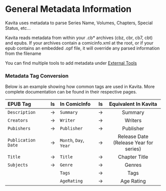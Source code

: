 # General Metadata Information
Kavita uses metadata to parse Series Name, Volumes, Chapters, Special Status, etc... 

Kavita reads metadata from within your .cb* archives (cbz, cbr, cb7, cbt) and epubs. If your archives contain a comicinfo.xml at the root, or if your epub contains an embedded .opf file, it will override any parsed information from the filename

You can find multiple tools to add metadata under [External Tools](/guides/external-tools/mangamanager)

### Metadata Tag Conversion
Below is an example showing how common tags are used in Kavita. More complete documentation can be found in their respective pages.

| EPUB Tag           | Is  | In ComicInfo           | Is  |            Equivalent In Kavita            |
|:-------------------|:---:|:-----------------------|:---:|:------------------------------------------:|
| `Description`      |  →  | `Summary`              |  →  |                  Summary                   |
| `Creators`         |  →  | `Writer`               |  →  |                  Writers                   |
| `Pubishers`        |  →  | `Publisher`            |  →  |                 Publisher                  |
| `Publication Date` |  →  | `Month`, `Day`, `Year` |  →  | Release Date<br/>(Release Year for series) |
| `Title`            |  →  | `Title`                |  →  |               Chapter Title                |
| `Subjects`         |  →  | `Genre`                |  →  |                   Genres                   |
|                    |     | `Tags`                 |  →  |                    Tags                    |
|                    |     | `AgeRating`            |  →  |                 Age Rating                 |
